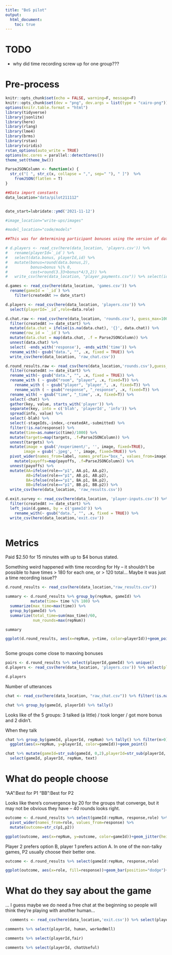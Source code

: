 ```yaml
---
title: "BoS pilot"
output:
  html_document: 
    toc: true
---
```


# TODO

- why did time recording screw up for one group???

# Pre-process

```r
knitr::opts_chunk$set(echo = FALSE, warning=F, message=F)
knitr::opts_chunk$set(dev = "png", dev.args = list(type = "cairo-png"))
options(knitr.table.format = "html")
library(tidyverse)
library(jsonlite)
library(here)
library(rlang)
library(lme4)
library(brms)
library(rstan)
library(viridis)
rstan_options(auto_write = TRUE)
options(mc.cores = parallel::detectCores())
theme_set(theme_bw())

ParseJSONColumn <- function(x) {
  str_c("[ ", str_c(x, collapse = ",", sep=" "), " ]")  %>% 
    fromJSON(flatten = T)
}

##Data import constants
data_location="data/pilot211112"


date_start=lubridate::ymd('2021-11-12')

#image_location="write-ups/images"

#model_location="code/models"
```

```r
##This was for determining participant bonuses using the version of data with PID

# d.players <- read_csv(here(data_location, 'players.csv')) %>%
#   rename(playerId=`_id`) %>%
#   select(data.bonus, playerId,id) %>%
#   mutate(bonus=round(data.bonus,2),
#          bonus=bonus %|% 0,
#          cost=round(3.33+bonus*4/3,2)) %>%
#   write_csv(here(data_location, "player_payments.csv")) %>% select(id,bonus) %>% write_csv(here(data_location,"for_prolific.csv"))

```


```r

d.games <- read_csv(here(data_location, 'games.csv')) %>% 
  rename(gameId = `_id`) %>% 
    filter(createdAt >= date_start)

d.players <- read_csv(here(data_location, 'players.csv')) %>% 
  select(playerId=`_id`,role=data.role)

d.chat.raw <- read_csv(here(data_location, 'rounds.csv'), guess_max=10000) %>%
  filter(createdAt >= date_start) %>%
  mutate(data.chat = ifelse(is.na(data.chat), '{}', data.chat)) %>%
  rename(row_id = `_id`) %>%
  mutate(data.chat = map(data.chat, .f = ParseJSONColumn)) %>%
  unnest(data.chat) %>% 
  select( -ends_with('response'), -ends_with('time')) %>%
  rename_with(~ gsub("data.", "", .x, fixed = TRUE)) %>% 
  write_csv(here(data_location, 'raw_chat.csv'))

d.round_results.raw <- read_csv(here(data_location,'rounds.csv'),guess_max=10000) %>% 
  filter(createdAt >= date_start) %>% 
  rename_with(~ gsub("data.", "", .x, fixed = TRUE)) %>% 
  rename_with ( ~ gsub("room", "player", .x, fixed=T)) %>% 
    rename_with ( ~ gsub("player", "player_", .x, fixed=T)) %>% 
    rename_with ( ~ gsub("response", "_response", .x, fixed=T)) %>% 
  rename_with( ~ gsub("time", "_time", .x, fixed=T)) %>% 
  select(-chat) %>% 
  gather(key, value, starts_with('player')) %>% 
  separate(key, into = c('blah', 'playerId', 'info')) %>% 
  spread(info, value) %>% 
  select(-blah) %>% 
  select(-stageIds,-index,-createdAt,-submitted) %>% 
  filter(!is.na(response)) %>% 
  mutate(time=as.numeric(time)/1000) %>% 
  mutate(targets=map(targets, .f=ParseJSONColumn)) %>% 
  unnest(targets) %>% 
  mutate(image = gsub('/experiment/', '', image, fixed=TRUE),
        image = gsub('.jpeg', '', image, fixed=TRUE)) %>% 
  pivot_wider(names_from=label, names_prefix="box_", values_from=image) %>% 
    mutate(payoffs=map(payoffs, .f=ParseJSONColumn)) %>%
  unnest(payoffs) %>% 
  mutate(AA=ifelse(role=="p1", AA.p1, AA.p2),
         AB=ifelse(role=="p1", AB.p1, AB.p2),
         BA=ifelse(role=="p1", BA.p1, BA.p2),
         BB=ifelse(role=="p1", BB.p1, BB.p2)) %>% 
  write_csv(here(data_location, 'raw_results.csv'))

d.exit.survey <- read_csv(here(data_location, 'player-inputs.csv')) %>%
  filter(createdAt >= date_start) %>%
  left_join(d.games, by = c('gameId')) %>%
    rename_with(~ gsub("data.", "", .x, fixed = TRUE)) %>% 
  write_csv(here(data_location,'exit.csv'))



```

# Metrics
Paid $2.50 for 15 minutes with up to $4 bonus stated. 

Something weird happened with time recording for Hy -- it shouldn't be possible to have times > 180 for each one, or > 120 total... Maybe it was just a time recording issue??

```r
d.round_results <- read_csv(here(data_location,"raw_results.csv"))

summary <- d.round_results %>% group_by(repNum, gameId) %>% 
           mutate(time= time %|% 180) %>% 
  summarize(max_time=max(time)) %>% 
  group_by(gameId) %>% 
  summarize(total_time=sum(max_time)/60,
            num_rounds=max(repNum))

summary

```
```r

ggplot(d.round_results, aes(x=repNum, y=time, color=playerId))+geom_point()
       
```

Some groups come close to maxxing bonuses

```r
pairs <- d.round_results %>% select(playerId,gameId) %>% unique()
d.players <- read_csv(here(data_location, 'players.csv')) %>% select(playerId=`_id`,data.bonus) %>% filter(!is.na(data.bonus)) %>% left_join(pairs) %>% arrange(gameId)

d.players
```

Number of utterances 

```r
chat <- read_csv(here(data_location, "raw_chat.csv")) %>% filter(!is.na(text))

chat %>% group_by(gameId, playerId) %>% tally() 

```
Looks like of the 5 groups:  3 talked (a little) / took longer / got more bonus and 2 didn't.

When they talk

```r
chat %>% group_by(gameId, playerId, repNum) %>% tally() %>% filter(n>0) %>% 
  ggplot(aes(x=repNum, y=playerId, color=gameId))+geom_point()

```

```r
chat %>% mutate(gameId=str_sub(gameId, 0,2),playerId=str_sub(playerId, 0,2)) %>% 
  select(gameId, playerId, repNum, text)

```

# What do people choose
   "AA":Best for P1
   "BB":Best for P2

Looks like there's convergence by 20 for the groups that converge, but it may not be obvious they have -- 40 rounds looks right. 

```r
outcome <- d.round_results %>% select(gameId:repNum, response,role) %>% 
  pivot_wider(names_from=role, values_from=response) %>% 
  mutate(outcome=str_c(p1,p2))

ggplot(outcome, aes(x=repNum, y=outcome, color=gameId))+geom_jitter(height=.1)+facet_wrap(.~gameId)

```

Player 2 prefers option B, player 1 prefers action A. In one of the non-talky games, P2 usually choose their better one. 

```r
outcome <- d.round_results %>% select(gameId:repNum, response,role)

ggplot(outcome, aes(x=role, fill=response))+geom_bar(position="dodge")+facet_wrap(.~gameId)

```

# What do they say about the game


... I guess maybe we do need a free chat at the beginning so people will think they're playing with another human...


```r
  comments <- read_csv(here(data_location,'exit.csv')) %>% select(playerId, gameId, human, workedWell, fair, chatUseful) %>% mutate(gameId=str_sub(gameId, 0,2),playerId=str_sub(playerId, 0,2)) %>% filter(!is.na(gameId)) %>% arrange(gameId)

comments %>% select(playerId, human, workedWell)

comments %>% select(playerId,fair)

comments %>% select(playerId, chatUseful)

```
